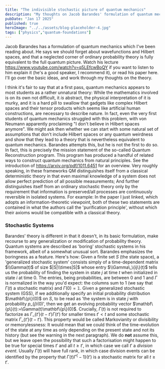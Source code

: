 ```yaml
---
title: "The indivisible stochastic picture of quantum mechanics"
description: "My thoughts on Jacob Barandes' formulation of quantum mechanics"
pubDate: "Jan 17 2025"
published: true
heroImage: "../../assets/blog-placeholder-4.jpg"
tags: ["physics","quantum-foundations"]
---
```



Jacob Barandes has a formulation of quantum mechanics which I've been reading about. He says we should forget about wavefunctions and Hilbert spaces, and that a neglected corner of ordinary probability theory is fully equivalent to the full quantum picture. Watch his lecture https://www.youtube.com/watch?v=q5LEfcwBoQY if you want to listen to him explain it (he's a good speaker, I recommend it), or read his paper here. I'll go over the basic ideas, and work through my thoughts on the theory.

I think it's fair to say that at a first pass, quantum mechanics appears to most students as a rather unnatural theory: While the mathematics involved is on its own not difficult, it *is* abstract, the physical interpretation of it is murky, and it is a hard pill to swallow that gadgets like complex Hilbert spaces and their tensor products which seems like artificial human constructions, are necessary to describe nature. In fact, even the very first students of quantum mechanics struggled with this problem, with von Neumann apparently proclaiming "I don't believe in Hilbert spaces anymore". We might ask then whether we can start with some natural set of assumptions that don't include Hilbert spaces or any quantum weirdness and show that they lead to a theory that is nevertheless equivalent to quantum mechanics.
Barandes attempts this, but he is not the first to do so. In fact, this is precisely the mission statement of the so-called Quantum Reconstruction program. This program has produced a handful of related ways to construct quantum mechanics from natural principles. See the introduction of https://arxiv.org/pdf/1011.6451 for an overview. Very roughly speaking, in these frameworks QM distinguishes itself from a classical deterministic theory in that even maximal knowledge of a system does not allow perfect prediction of all possible measurements; And further distinguishes itself from an ordinary stochastic theory only by the requirement that information is preserved/all processes are continuously reversible in isolated systems. For example: In the paper I just linked, which adopts an information-theoretic viewpoint, both of these two statements are contained in what the authors call the 'purification principle', without which their axioms would be compatible with a classical theory.

### Stochastic Systems
Barandes' theory is different in that it doesn't, in its basic formulation, make recourse to any generalization or modification of probability theory. Quantum systems are described as 'boring' stochastic systems in his framework, albeit of a somewhat unusual sort. Barandes emphasizes the boringness as a feature. 
Here's how: Given a finite set $S$ (the state space), a 'generalized stochastic system' consists simply of a time-dependent matrix $\\Gamma(t)$ of size $|S|\\times|S|$ whose entry $\\Gamma\_\{ij\}(t)$ tells us the probability of finding the system in state $j$ at time $t$ when initialized in state $i$ at time $0$. The entries, being probabilities, are between 0 and 1 and $\Gamma$ is normalized in the way you'd expect: the columns sum to 1 (we say that $\Gamma(t)$ a stochastic matrix) and $\Gamma(0)=\mathbb 1$.
Given a generalized stochastic system (GSS), if we additionally specify an initial probability distribution $\mathbf\{p\}(0)$ on $S$, to be read as 'the system is in state $j$ with probability $p\_\{j\}(0)$', then we get an evolving probability vector $\mathbf\{p\}(t):=\Gamma(t)\mathbf\{p\}(0)$.
Crucially, $\Gamma(t)$ is not required to factorize as $\Gamma\_\{t'\}(t-t')\Gamma(t')$ for smaller times $t'<t$ and some stochastic matrix $\Gamma\_\{t'\}(t-t')$. This property would be called Markovianity or divisibility or memorylessness: It would mean that we could think of the time-evolution of the state at any time as only depending on the present state and not its history (but see the warning in the next paragraph). We do **not** assume this, but we leave open the possibility that such a factorisation might happen to be true for special times $t'$ and all $t\geq t'$, in which case we call $t'$ a *division event*. Usually $\Gamma(t)$ will have full rank, in which case division events can be identified by the property that $\Gamma(t)\Gamma^\{-1\}(t')$ is a stochastic matrix for all $t\geq t'$.

